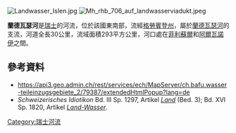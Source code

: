 {{Multiple issues|
{{Disputed|time=2021-01-18T13:53:09+00:00}}
{{Self-contradictory|time=2021-01-18T13:53:09+00:00}}
}}
[[Image:Landwasser_Islen.jpg|right]]
[[Image:Mh_rhb_706_auf_landwasserviadukt.jpeg|right]]

{{Coord|46.66945|N|9.66339|E|display=title}}

'''蘭德瓦瑟河'''是[[瑞士|瑞士]]的河流，位於該國東南部，流經[[格勞賓登州|格勞賓登州]]，屬於[[蘭德瓦瑟河_(阿爾布拉河支流)|蘭德瓦瑟河]]的支流，河道全長30公里，流域面積293平方公里，河口處在[[菲利蘇爾|菲利蘇爾]]和[[阿爾瓦諾伊|阿爾瓦諾伊]]之間。

==參考資料==
* https://api3.geo.admin.ch/rest/services/ech/MapServer/ch.bafu.wasser-teileinzugsgebiete_2/79387/extendedHtmlPopup?lang=de
* ''Schweizerisches Idiotikon'' Bd. III Sp. 1297, Artikel [https://www.idiotikon.ch/Register/faksimile.php?band=3&spalte=1297&lemma=Land ''Land''] (Bed. 3); Bd. XVI Sp. 1820, Artikel [https://www.idiotikon.ch/Register/faksimile.php?band=16&spalte=1820&lemma=Landwasser ''Land-Wasser''].

{{Switzerland-geo-stub}}
[[Category:瑞士河流|Category:瑞士河流]]